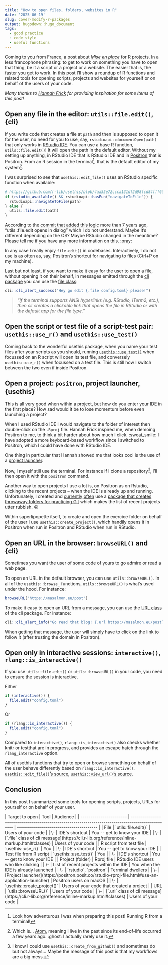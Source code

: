 ```yaml
---
title: "How to open files, folders, websites in R"
date: '2025-06-19'
slug: cover-modify-r-packages
output: hugodown::hugo_document
tags:
  - good practice
  - code style
  - useful functions
---
```


Coming to you from France, a post about [_Mise en place_](https://en.wikipedia.org/wiki/Mise_en_place) for R projects.
In a less francophone phrasing: to get to work on something you have to open that thing, be it a script or a project or a website.
The easier that is, the faster you get to work.
In this post I'll show a roundup of R functions and related tools for opening scripts, projects and websites for yourself or on behalf of the users of your code.

_Many thanks to [Hannah Frick](https://www.frick.ws/) for providing inspiration for some items of this post!_


## Open any file in the editor: `utils::file.edit()`, {cli}

If you write code that creates a file at `path` and then is supposed to open it for the user, no need for you to use, say, `rstudioapi::documentOpen(path)` that only works in [RStudio IDE](https://posit.co/products/open-source/rstudio/).
You can use a base R function, `utils::file.edit()`!
It will open the path in the default editor.
Without my setting up anything, in RStudio IDE that is RStudio IDE and in [Positron](https://drmowinckels.io/blog/2025/positron-debugging/) that is Positron.
From an R session in the terminal[^adventurous], that is the default editor of my system[^atom].

I was surprised to see that `usethis::edit_file()` uses an RStudio specific function when available:

```r
# https://github.com/r-lib/usethis/blob/4aa55e72ccca131df2d98fcd84fff66724d6250a/R/edit.R#L32C1-L36C4
if (rstudio_available() && rstudioapi::hasFun("navigateToFile")) {
  rstudioapi::navigateToFile(path)
} else {
  utils::file.edit(path)
}
```

According to the [commit that added this logic](https://github.com/r-lib/usethis/commit/9ab2582980f0f4a8a1d565dba00345ac7aa7e2a2) more than 7 years ago, "utils::file.edit opens in dialog" which I do not understand.
Maybe it's different depending on the OS? Maybe RStudio changed in the meantime?
Please tell me if you have any more information on this. :pray:

In any case I really enjoy `file.edit()` in codebases.
Interactively, I do not use is as often as, say, Positron's shortcut for navigating to files (Ctrl+P on my machine).

Last but not least, if you want to make it easy for the user to open a file, without opening it on their behalf, in messages emitted through the [cli package](https://blog.r-hub.io/2023/11/30/cliff-notes-about-cli/) you can use the [file class](https://cli.r-lib.org/reference/inline-markup.html#classes):

```r
cli::cli_alert_success("Hey go edit {.file config.toml} please!")
```
> _"If the terminal supports ANSI hyperlinks (e.g. RStudio, iTerm2, etc.), then cli creates a clickable link that opens the file in RStudio or with the default app for the file type."_

[^adventurous]: Look how adventurous I was when preparing this post! Running R from a terminal!
[^atom]: Which is... [Atom](https://en.wikipedia.org/wiki/Atom_(text_editor)), meaning I live in the past since its end-of-life occurred a few years ago. :ghost: I actually rarely use it.

## Open the script or test file of a script-test pair: `usethis::use_r()` and `usethis::use_test()`

Coming back to the wonderful usethis package, when you name your test files after your scripts as you should,
running [`usethis::use_test()`](https://r-pkgs.org/testing-basics.html#create-a-test) when focussed on an R script will open its test file, and conversely `usethis::use_r()` when focussed on a test file.
This is still how I switch between the two even if inside Positron.

## Open a project: `positron`, project launcher, {usethis}

This is all very good when within a project, but how do you enter your IDE in the first place?
How sad would it be to lose momentum before even launching a project?

When I used RStudio IDE I would navigate to the folder of interest then double-click on the `.Rproj` file.
Hannah Frick inspired me, when demoing Positron to me, to think a bit harder about how much I click. :sweat_smile:
I have adopted a more keyboard-based workflow since I switched to Positron, which I could have done with RStudio IDE.

One thing in particular that Hannah showed me that looks cool is the use of a [project launcher](https://positron.posit.co/rstudio-rproj-file.html#use-an-application-launcher).

Now, I myself still use the terminal. 
For instance if I clone a repository[^usethis], I'll then open it with the `positron` command.

Another way to open projects I use a lot is, on Positron as on Rstudio, clicking to the recent projects -- when the IDE is already up and running.
Unfortunately, I created and [currently](https://stateofther.netlify.app/post/saperlipopette/) [often](https://www.meetup.com/rbuenosaires/events/308338205/) use a [package that creates throwaway folders for practicing Git](https://docs.ropensci.org/saperlipopette/) which makes the list of recent projects utter rubbish. 🙃

Within saperlipopette itself, to create and open the exercice folder on behalf of the user I use `usethis::create_project()`, which handily opens it in Positron when run in Positron and RStudio when run in RStudio.

[^usethis]: I know I could use `usethis::create_from_github()` and sometimes do but not always... Maybe the message of this post is that my workflows are a big mess.

## Open an URL in the browser: `browseURL()` and {cli}

Sometimes you want the user of some code of yours to go admire or read a web page.

To open an URL in the default browser, you can use `utils::browseURL()`.
In all of the `usethis::browse_` functions, `utils::browseURL()` is what's used under the hood.
For instance:

```r
browseURL("https://masalmon.eu/post")
```

To make it easy to open an URL from a message, you can use the [URL class](https://cli.r-lib.org/reference/inline-markup.html#classes) of the cli package.
For instance:

```r
cli::cli_alert_info("Go read that blog! {.url https://masalmon.eu/post}!")
```

When getting that message, the user will simply have to click on the link to follow it (after trusting the domain in Positron).

## Open only in interactive sessions: `interactive()`, `rlang::is_interactive()`

If you use `utils::file.edit()` or `utils::browseURL()` in your code, you need to ensure the session is interactive.

Either

```r
if (interactive()) {
  file.edit("config.toml")
}
```

Or


```r
if (rlang::is_interactive()) {
  file.edit("config.toml")
}
```

Compared to `interactive()`, `rlang::is_interactive()` also checks whether knitr or testthat are in progress, and provides an escape hatch through the `rlang_interactive` option.

All of usethis functions that try to open or browse something on behalf of the user behave differently based on `rlang::is_interactive()`.
[`usethis::edit_file()`'s source](https://github.com/r-lib/usethis/blob/4aa55e72ccca131df2d98fcd84fff66724d6250a/R/edit.R#L20),
[`usethis::view_url()`'s source](https://github.com/r-lib/usethis/blob/4aa55e72ccca131df2d98fcd84fff66724d6250a/R/helpers.R#L107).

## Conclusion

In this post I summarized some tools for opening scripts, projects, URLs for yourself or on behalf of your user.

```{=html}
| Target to open          | Tool                                                                                              | Audience                                 |
| ----------------------- | ------------------------------------------------------------------------------------------------- | ---------------------------------------- |
| File                    | `utils::file.edit()`                                                                            | Users of your code                        |
| \-                      | IDE's shortcut                                                                                    | You -- get to know your IDE              |
| \-                      | [`.file` class of cli message](https://cli.r-lib.org/reference/inline-markup.html#classes) | Users of your code                        |
| R script from test file | `usethis::use_r()`                                                                              | You                                      |
| \-                      | IDE's shortcut                                                                                    | You -- get to know your IDE              |
| Test file from R script | `usethis::use_test()` | You                                      |
| \-                      | IDE's shortcut                                                                                    | You -- get to know your IDE              |
| Project (folder)        | Rproj file                                                                                        | RStudio IDE users who like clicking       |
| \-                      | List of recent projects within the IDE                                                            | You when the IDE is already launched     |
| \-                      | `rstudio`, `positron`                                                                         | Terminal dwellers                        |
| \-                      | [Project launcher](https://positron.posit.co/rstudio-rproj-file.html#use-an-application-launcher) | Positron users on macOS                  |
| \-                      | `usethis::create_project()`                                                                     | Users of your code that created a project |
| URL                     | `utils::browseURL()`                                                                            | Users of your code                        |
| \-                      | [`.url` class of cli message](https://cli.r-lib.org/reference/inline-markup.html#classes) | Users of your code                        |
```